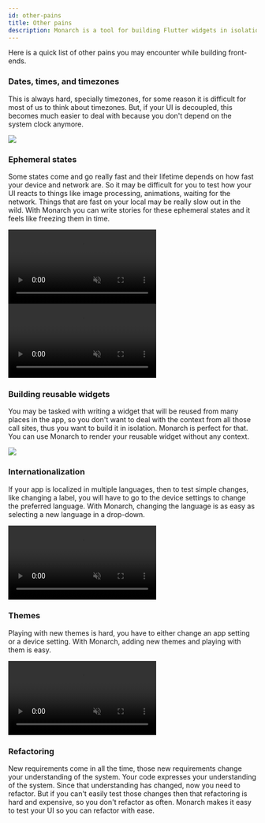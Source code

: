 ```yaml
---
id: other-pains
title: Other pains
description: Monarch is a tool for building Flutter widgets in isolation. It makes it easy to build, test and debug complex UIs.
---
```



<FertrigAuthor/>

Here is a quick list of other pains you may encounter while building front-ends.

### Dates, times, and timezones
This is always hard, specially timezones, for some reason it is difficult for most of us to think about timezones. But, if your UI is decoupled, this becomes much easier to deal with because you don't depend on the system clock anymore.

![](/assets/other-pains/timezone.png)

### Ephemeral states
Some states come and go really fast and their lifetime depends on how fast your device and network are. So it may be difficult for you to test how your UI reacts to things like image processing, animations, waiting for the network. Things that are fast on your local may be really slow out in the wild. With Monarch you can write stories for these ephemeral states and it feels like freezing them in time.

<video autoPlay={true} muted={true} loop={true} playsInline={true}>
    <source src="/assets/other-pains/loading.mp4" type="video/mp4" />
</video>
<video autoPlay={true} muted={true} loop={true} playsInline={true}>
    <source src="/assets/other-pains/loading-slow.mp4" type="video/mp4" />
</video>

### Building reusable widgets
You may be tasked with writing a widget that will be reused from many places in the app, so you don't want to deal with the context from all those call sites, thus you want to build it in isolation. Monarch is perfect for that. You can use Monarch to render your reusable widget without any context.

![](/assets/other-pains/categories.png)

### Internationalization
If your app is localized in multiple languages, then to test simple changes, like changing a label, you will have to go to the device settings to change the preferred language. With Monarch, changing the language is as easy as selecting a new language in a drop-down.

<video autoPlay={true} muted={true} loop={true} playsInline={true}>
    <source src="/assets/other-pains/locale-y.mp4" type="video/mp4" />
</video>

### Themes
Playing with new themes is hard, you have to either change an app setting or a device setting. With Monarch, adding new themes and playing with them is easy.

<video autoPlay={true} muted={true} loop={true} playsInline={true}>
    <source src="/assets/other-pains/themes.mp4" type="video/mp4" />
</video>

### Refactoring
New requirements come in all the time, those new requirements change your understanding of the system. Your code expresses your understanding of the system. Since that understanding has changed, now you need to refactor. But if you can't easily test those changes then that refactoring is hard and expensive, so you don't refactor as often. Monarch makes it easy to test your UI so you can refactor with ease.


